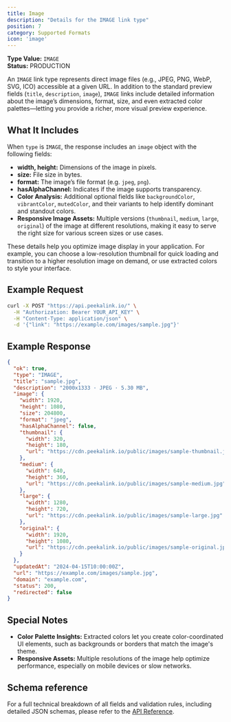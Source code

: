 ```yaml
---
title: Image
description: "Details for the IMAGE link type"
position: 7
category: Supported Formats
icon: 'image'
---
```


**Type Value:** `IMAGE`  
**Status:** PRODUCTION

An `IMAGE` link type represents direct image files (e.g., JPEG, PNG, WebP, SVG, ICO) accessible at a given URL. In addition to the standard preview fields (`title`, `description`, `image`), `IMAGE` links include detailed information about the image’s dimensions, format, size, and even extracted color palettes—letting you provide a richer, more visual preview experience.

## What It Includes

When `type` is `IMAGE`, the response includes an `image` object with the following fields:

- **width, height:** Dimensions of the image in pixels.
- **size:** File size in bytes.
- **format:** The image’s file format (e.g. `jpeg`, `png`).
- **hasAlphaChannel:** Indicates if the image supports transparency.
- **Color Analysis:** Additional optional fields like `backgroundColor`, `vibrantColor`, `mutedColor`, and their variants to help identify dominant and standout colors.
- **Responsive Image Assets:** Multiple versions (`thumbnail`, `medium`, `large`, `original`) of the image at different resolutions, making it easy to serve the right size for various screen sizes or use cases.

These details help you optimize image display in your application. For example, you can choose a low-resolution thumbnail for quick loading and transition to a higher resolution image on demand, or use extracted colors to style your interface.

## Example Request

```bash
curl -X POST "https://api.peekalink.io/" \
  -H "Authorization: Bearer YOUR_API_KEY" \
  -H "Content-Type: application/json" \
  -d '{"link": "https://example.com/images/sample.jpg"}'
```


## Example Response

```json
{
  "ok": true,
  "type": "IMAGE",
  "title": "sample.jpg",
  "description": "2000x1333 · JPEG · 5.30 MB",
  "image": {
    "width": 1920,
    "height": 1080,
    "size": 204800,
    "format": "jpeg",
    "hasAlphaChannel": false,
    "thumbnail": {
      "width": 320,
      "height": 180,
      "url": "https://cdn.peekalink.io/public/images/sample-thumbnail.jpg"
    },
    "medium": {
      "width": 640,
      "height": 360,
      "url": "https://cdn.peekalink.io/public/images/sample-medium.jpg"
    },
    "large": {
      "width": 1280,
      "height": 720,
      "url": "https://cdn.peekalink.io/public/images/sample-large.jpg"
    },
    "original": {
      "width": 1920,
      "height": 1080,
      "url": "https://cdn.peekalink.io/public/images/sample-original.jpg"
    }
  },
  "updatedAt": "2024-04-15T10:00:00Z",
  "url": "https://example.com/images/sample.jpg",
  "domain": "example.com",
  "status": 200,
  "redirected": false
}

```

## Special Notes

- **Color Palette Insights:** Extracted colors let you create color-coordinated UI elements, such as backgrounds or borders that match the image's theme.
- **Responsive Assets:** Multiple resolutions of the image help optimize performance, especially on mobile devices or slow networks.


## Schema reference

For a full technical breakdown of all fields and validation rules, including detailed JSON schemas, please refer to the [API Reference](/api-reference/).
